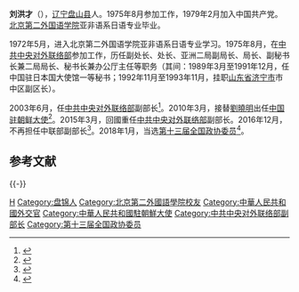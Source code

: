 '''刘洪才'''（{{bd|1955年|6月|||catIdx=Liu刘}}），[[辽宁|辽宁]][[盘山县|盘山县]]人。1975年8月参加工作，1979年2月加入中国共产党。[[北京第二外国语学院|北京第二外国语学院]]亚非语系日语专业毕业。

1972年5月，进入北京第二外国语学院亚非语系日语专业学习。1975年8月，在[[中共中央对外联络部|中共中央对外联络部]]参加工作，历任副处长、处长、亚洲二局副局长、局长、副秘书长兼二局局长、秘书长兼办公厅主任等职务（其间：1989年3月至1991年12月，任中国驻日本国大使馆一等秘书；1992年11月至1993年11月，挂职[[山东省|山东省]][[济宁市|济宁市]]市中区副区长）。

2003年6月，任[[中共中央对外联络部|中共中央对外联络部]]副部长<ref>{{cite web|url=http://www.idcpc.org.cn/about/lhc.htm|title=刘洪才同志简历|publisher=中共中央对外联络部|accessdate=2010-02-22|deadurl=yes|archiveurl=https://web.archive.org/web/20090228074211/http://www.idcpc.org.cn/about/lhc.htm|archivedate=2009-02-28}}</ref>。2010年3月，接替[[劉曉明|劉曉明]]出任[[中华人民共和国驻朝鲜大使列表|中国驻朝鲜大使]]<ref>{{cite web|url=http://www.fmprc.gov.cn/chn/gxh/tyb/zwbd/t657266.htm|title=驻朝鲜大使刘晓明在离任招待会上的讲话|publisher=中华人民共和国外交部|accessdate=2010-02-22}}</ref>。2015年3月，回國重任[[中共中央对外联络部|中共中央对外联络部]]副部长。2016年12月，不再担任中联部副部长<ref>{{cite web|url=http://www.thepaper.cn/newsDetail_forward_1583371|title=刘洪才不再担任中联部副部长，曾任中国驻朝鲜大使|publisher=澎湃新闻|accessdate=2016-12-19|archive-date=2018-01-27|archive-url=https://web.archive.org/web/20180127083943/http://www.thepaper.cn/newsDetail_forward_1583371|dead-url=no}}</ref>。2018年1月，当选[[中国人民政治协商会议第十三届全国委员会委员名单|第十三届全国政协委员]]<ref>{{Cite web|url=http://sports.163.com/18/0126/06/D92BRKK400051C89.html|title=中国人民政治协商会议第十三届全国委员会委员名单|accessdate=2018-01-26|last=|work=网易|archive-url=https://web.archive.org/web/20180127143232/http://sports.163.com/18/0126/06/D92BRKK400051C89.html|archive-date=2018-01-27|dead-url=yes}}</ref>。

==参考文献==
{{reflist}}

{{-}}
{{start box}}
{{s-dip}}
{{s-before|[[刘晓明|刘晓明]]}}
{{s-title|[[中华人民共和国驻朝鲜大使列表|中华人民共和国驻朝鲜大使]]|2010年3月－2015年3月}}
{{s-after|[[李進軍|李進軍]]}}
{{end box}}

{{DEFAULTSORT:Liu劉}}
[[Category:刘姓|H]]
[[Category:盘锦人|Category:盘锦人]]
[[Category:北京第二外國語學院校友|Category:北京第二外國語學院校友]]
[[Category:中華人民共和國外交官|Category:中華人民共和國外交官]]
[[Category:中華人民共和國駐朝鮮大使|Category:中華人民共和國駐朝鮮大使]]
[[Category:中共中央对外联络部副部长|Category:中共中央对外联络部副部长]]
[[Category:第十三届全国政协委员|Category:第十三届全国政协委员]]